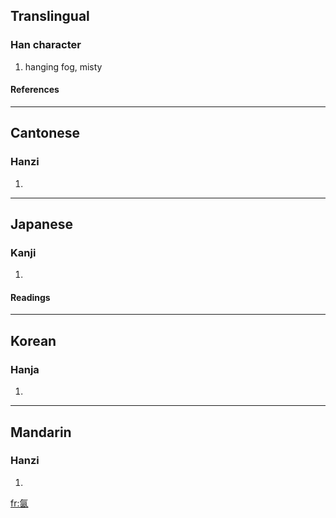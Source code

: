 ==Translingual==
===Han character===
{{Han char|rn=84|rad=气|as=06|sn=10|four=8061<sub>7</sub>|canj=人弓田大 (ONWK)}}
# hanging fog, misty
====References====
{{Han ref|kx=0599.140|dkj=17060|dj=0992.010|hdz=32011.100|uh=6C24|ud=27684|bh=AEF4|bd=44788}}

----
==Cantonese==
===Hanzi===
{{yue-hanzi|jyut=|y=yan1}}
# {{defn|Cantonese}}

----
==Japanese==
===Kanji===
{{ja-kanji|grade=|rs=气06}}
# {{defn|Japanese}} 
====Readings====
{{ja-readings|on=[[いん]] (in)|kun=}}

----
==Korean==
===Hanja===
{{ko-hanja|hangeul=인|eumhun=|rv=in|mr=in|y=in}}
# {{defn|Korean}}

----
==Mandarin==
===Hanzi===
{{cmn-hanzi|pin=[[yán]] ([[yan2]]), [[yīn]] ([[yin1]])|wg=yen<sup>2</sup>, yin<sup>1</sup>}}
# {{defn|Mandarin}}

[[fr:氤]]